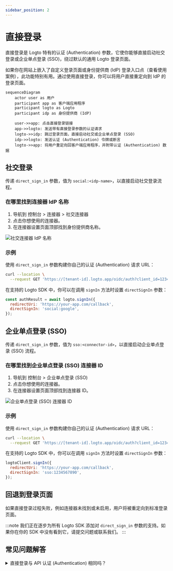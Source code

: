 ```yaml
---
sidebar_position: 2
---
```


# 直接登录

直接登录是 Logto 特有的认证 (Authentication) 参数，它使你能够直接启动社交登录或企业单点登录 (SSO)，绕过默认的通用 Logto 登录页面。

如果你在网站上嵌入了自定义登录页面或身份提供商 (IdP) 登录入口点（查看使用案例），此功能特别有用。通过使用直接登录，你可以将用户直接重定向到 IdP 的登录页面。

```mermaid
sequenceDiagram
    actor user as 用户
    participant app as 客户端应用程序
    participant logto as Logto
    participant idp as 身份提供商 (IdP)

    user->>app: 点击直接登录链接
    app->>logto: 发送带有直接登录参数的认证请求
    logto->>idp: 跳过登录页面，直接启动社交或企业单点登录 (SSO)
    idp->>logto: 发送认证 (Authentication) 令牌或断言
    logto->>app: 将用户重定向回客户端应用程序，并附带认证 (Authentication) 数据
```

## 社交登录

传递 `direct_sign_in` 参数，值为 `social:<idp-name>`，以直接启动社交登录流程。

### 在哪里找到连接器 IdP 名称

1. 导航到 <CloudLink to="/connectors/social">控制台 > 连接器 > 社交连接器</CloudLink>
2. 点击你想使用的连接器。
3. 在连接器设置页面顶部找到身份提供商名称。

![社交连接器 IdP 名称](./assets/direct-sign-in-social-name.png)

### 示例

使用 `direct_sign_in` 参数构建你自己的认证 (Authentication) 请求 URL：

```sh
curl --location \
  --request GET 'https://[tenant-id].logto.app/oidc/auth?client_id=1234567890&...&direct_sign_in=social:google'
```

在支持的 Logto SDK 中，你可以在调用 `signIn` 方法时设置 `directSignIn` 参数：

```javascript
const authResult = await logto.signIn({
  redirectUri: 'https://your-app.com/callback',
  directSignIn: 'social:google',
});
```

## 企业单点登录 (SSO)

传递 `direct_sign_in` 参数，值为 `sso:<connector-id>`，以直接启动企业单点登录 (SSO) 流程。

### 在哪里找到企业单点登录 (SSO) 连接器 ID

1. 导航到 <CloudLink to="/enterprise-sso">控制台 > 企业单点登录 (SSO)</CloudLink>
2. 点击你想使用的连接器。
3. 在连接器设置页面顶部找到连接器 ID。

![企业单点登录 (SSO) 连接器 ID](./assets/direct-sign-in-enterprise-sso.png)

### 示例

使用 `direct_sign_in` 参数构建你自己的认证 (Authentication) 请求 URL：

```sh
curl --location \
  --request GET 'https://[tenant-id].logto.app/oidc/auth?client_id=1234567890&...&direct_sign_in=sso:1234567890'
```

在支持的 Logto SDK 中，你可以在调用 `signIn` 方法时设置 `directSignIn` 参数：

```javascript
logtoClient.signIn({
  redirectUri: 'https://your-app.com/callback',
  directSignIn: 'sso:1234567890',
});
```

## 回退到登录页面

如果直接登录过程失败，例如连接器未找到或未启用，用户将被重定向到标准登录页面。

:::note
我们正在逐步为所有 Logto SDK 添加对 `direct_sign_in` 参数的支持。如果你在你的 SDK 中没有看到它，请提交问题或联系我们。
:::

## 常见问题解答

<details>
  <summary>直接登录与 API 认证 (Authentication) 相同吗？</summary>

不，直接登录是一个用户流程参数，允许你跳过默认的 Logto 登录页面，并将用户直接重定向到社交或企业单点登录 (SSO) 提供商的登录页面。与基于 API 的认证 (Authentication) 不同，用户仍然需要首先重定向到 Logto 认证 (Authentication) 端点以启动登录过程。

</details>
